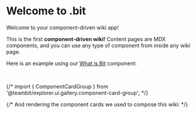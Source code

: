
# Welcome to .bit

<Subtitle>Welcome to your component-driven wiki app!</Subtitle>

This is the first **component-driven wiki!** Content pages are MDX components, and you can use any type of component
from inside any wiki page.

Here is an example using our [What is Bit](https://bit.cloud/teambit/bit/content/what-is-bit) component:

<WhatIsBit size={Size.LARGE} />

<br />


{/* import { ComponentCardGroup } from '@teambit/explorer.ui.gallery.component-card-group'; */}

{/* And rendering the component cards we used to compose this wiki:
<ComponentCardGroup components={exampleComponents} /> */}
